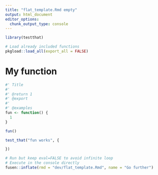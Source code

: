 ```yaml
---
title: "flat_template.Rmd empty"
output: html_document
editor_options: 
  chunk_output_type: console
---
```


```r
library(testthat)
```

```r
# Load already included functions
pkgload::load_all(export_all = FALSE)
```

# My function

```r
#' Title
#'
#' @return 1
#' @export
#'
#' @examples
fun <- function() {
  1
}
```

```r
fun()
```

```r
test_that("fun works", {

})
```


```r
# Run but keep eval=FALSE to avoid infinite loop
# Execute in the console directly
fusen::inflate(rmd = "dev/flat_template.Rmd", name = "Go further")
```

